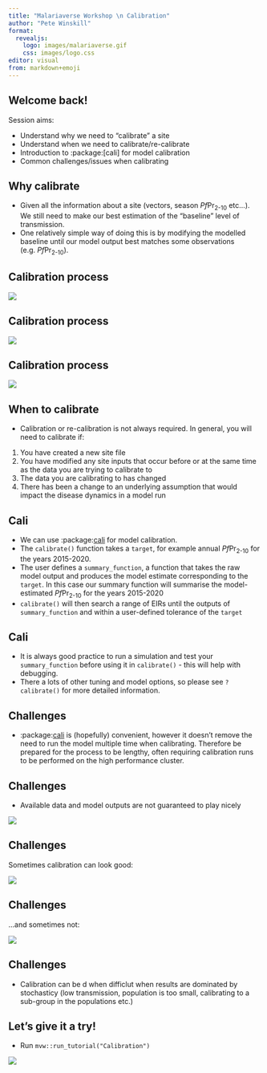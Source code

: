 ```yaml
---
title: "Malariaverse Workshop \n Calibration"
author: "Pete Winskill"
format:
  revealjs:
    logo: images/malariaverse.gif
    css: images/logo.css
editor: visual
from: markdown+emoji
---
```


## Welcome back!

Session aims:

-   Understand why we need to "calibrate" a site
-   Understand when we need to calibrate/re-calibrate
-   Introduction to :package:\[cali\] for model calibration
-   Common challenges/issues when calibrating

## Why calibrate

-   Given all the information about a site (vectors, season *Pf*Pr~2-10~ etc...). We still need to make our best estimation of the "baseline" level of transmission.
-   One relatively simple way of doing this is by modifying the modelled baseline until our model output best matches some observations (e.g. *Pf*Pr~2-10~).

## Calibration process

![](images/Calibration_figure1.png){fig-align="center"}

## Calibration process

![](images/Calibration_figure2.gif){fig-align="center"}

## Calibration process

![](images/Calibration_figure3.png){fig-align="center"}

## When to calibrate

-   Calibration or re-calibration is not always required. In general, you will need to calibrate if:

1.  You have created a new site file
2.  You have modified any site inputs that occur before or at the same time as the data you are trying to calibrate to
3.  The data you are calibrating to has changed
4.  There has been a change to an underlying assumption that would impact the disease dynamics in a model run

## Cali

-   We can use :package:[cali](#cali-1) for model calibration.
-   The `calibrate()` function takes a `target`, for example annual *Pf*Pr~2-10~ for the years 2015-2020.
-   The user defines a `summary_function`, a function that takes the raw model output and produces the model estimate corresponding to the `target`. In this case our summary function will summarise the model-estimated *Pf*Pr~2-10~ for the years 2015-2020
-   `calibrate()` will then search a range of EIRs until the outputs of `summary_function` and within a user-defined tolerance of the `target`

## Cali {#cali-1}

-   It is always good practice to run a simulation and test your `summary_function` before using it in `calibrate()` - this will help with debugging.
-   There a lots of other tuning and model options, so please see `?calibrate()` for more detailed information.

## Challenges

-   :package:[cali](#cali-1) is (hopefully) convenient, however it doesn't remove the need to run the model multiple time when calibrating. Therefore be prepared for the process to be lengthy, often requiring calibration runs to be performed on the high performance cluster.

## Challenges

-   Available data and model outputs are not guaranteed to play nicely

![](images/Guinea-Pig-cat.jpg){fig-align="center"}

## Challenges

Sometimes calibration can look good:

![](images/Calibration_good.png){fig-align="center"}

## Challenges

...and sometimes not:

![](images/Calibration_bad.png){fig-align="center"}

## Challenges

-   Calibration can be d when difficlut when results are dominated by stochasticy (low transmission, population is too small, calibrating to a sub-group in the populations etc.)

## Let's give it a try!

-   Run `mvw::run_tutorial("Calibration")`

![](images/Guinea-Pig-bike.jpg){fig-align="center"}
